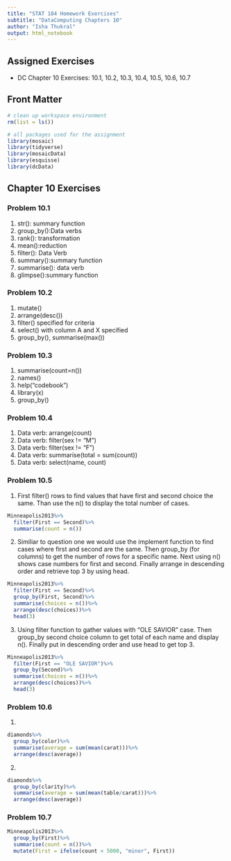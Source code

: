 ```yaml
---
title: "STAT 184 Homework Exercises" 
subtitle: "DataComputing Chapters 10"
author: "Isha Thukral"
output: html_notebook
---
```


## Assigned Exercises

- DC Chapter 10 Exercises: 10.1, 10.2, 10.3, 10.4, 10.5, 10.6, 10.7 

## Front Matter

```r
# clean up workspace environment
rm(list = ls())

# all packages used for the assignment
library(mosaic)
library(tidyverse)
library(mosaicData)
library(esquisse)
library(dcData)

```



## Chapter 10 Exercises

### Problem 10.1

1. str(): summary function
2. group_by():Data verbs
3. rank(): transformation  
4. mean():reduction   
5. filter(): Data Verb 
6. summary():summary function 
7. summarise(): data verb 
8. glimpse():summary function  

### Problem 10.2
1. mutate()
2. arrange(desc())
3. filter() specified for criteria 
4. select() with column A and X specified 
5. group_by(), summarise(max())

### Problem 10.3
1. summarise(count=n())
2. names()
3. help("codebook")
4. library(x)
5. group_by() 

### Problem 10.4
1. Data verb: arrange(count)
2. Data verb: filter(sex != "M")
3. Data verb: filter(sex != "F")
4. Data verb: summarise(total = sum(count))
5. Data verb: select(name, count) 

### Problem 10.5

1. First filter() rows to find values that have first and second choice the same. Than use the n() to display the total number of cases.
```r
Minneapolis2013%>%
  filter(First == Second)%>%
  summarise(count = n())
```
2. Similiar to question one we would use the implement function to find cases where first and second are the same. Then group_by (for columns) to get the number of rows for a specific name. Next using n() shows case numbers for first and second. Finally arrange in descending order and retrieve top 3 by using head. 
```r
Minneapolis2013%>%
  filter(First == Second)%>%
  group_by(First, Second)%>%
  summarise(choices = n())%>%
  arrange(desc(choices))%>%
  head(3) 
```
3. Using filter function to gather values with "OLE SAVIOR" case. Then group_by second choice column to get total of each name and display n(). Finally put in descending order and use head to get top 3. 
```r
Minneapolis2013%>%
  filter(First == "OLE SAVIOR")%>%
  group_by(Second)%>%
  summarise(choices = n())%>%
  arrange(desc(choices))%>%
  head(3)
```

### Problem 10.6
1. 
```r
diamonds%>%
  group_by(color)%>%
  summarise(average = sum(mean(carat)))%>%
  arrange(desc(average))
```
2. 
```r
diamonds%>%
  group_by(clarity)%>%
  summarise(average = sum(mean(table/carat)))%>%
  arrange(desc(average)) 
```

### Problem 10.7
```r
Minneapolis2013%>%
  group_by(First)%>%
  summarise(count = n())%>%
  mutate(First = ifelse(count < 5000, "minor", First))
  
```



